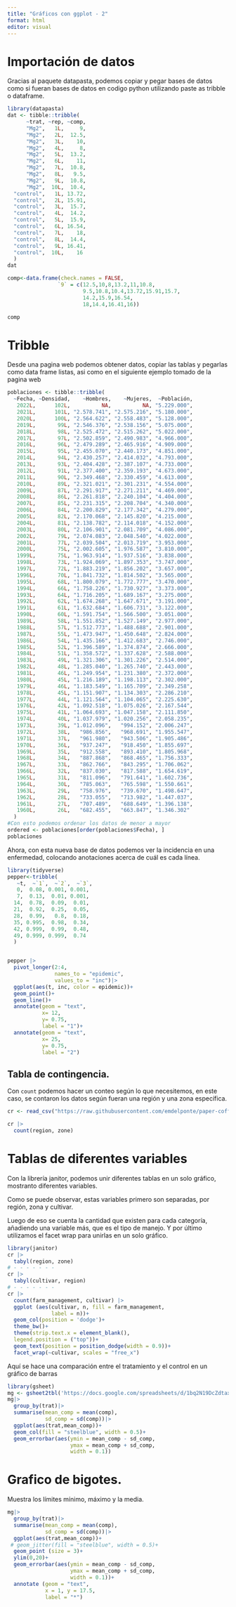 ---
title: "Gráficos con ggplot - 2"
format: html
editor: visual
---

# Importación de datos

Gracias al paquete datapasta, podemos copiar y pegar bases de datos como si fueran bases de datos en codigo python utilizando paste as tribble o dataframe.

```{r}
library(datapasta)
dat <- tibble::tribble(
      ~trat, ~rep, ~comp,
      "Mg2",   1L,     9,
      "Mg2",   2L,  12.5,
      "Mg2",   3L,    10,
      "Mg2",   4L,     8,
      "Mg2",   5L,  13.2,
      "Mg2",   6L,    11,
      "Mg2",   7L,  10.8,
      "Mg2",   8L,   9.5,
      "Mg2",   9L,  10.8,
      "Mg2",  10L,  10.4,
  "control",   1L, 13.72,
  "control",   2L, 15.91,
  "control",   3L,  15.7,
  "control",   4L,  14.2,
  "control",   5L,  15.9,
  "control",   6L, 16.54,
  "control",   7L,    18,
  "control",   8L,  14.4,
  "control",   9L, 16.41,
  "control",  10L,    16
  )
dat

comp<-data.frame(check.names = FALSE,
                `9` = c(12.5,10,8,13.2,11,10.8,
                        9.5,10.8,10.4,13.72,15.91,15.7,
                        14.2,15.9,16.54,
                        18,14.4,16.41,16))

comp

```

# Tribble

Desde una pagina web podemos obtener datos, copiar las tablas y pegarlas como data frame listas, asi como en el siguiente ejemplo tomado de la pagina web

```{r}
poblaciones <- tibble::tribble(
  ~Fecha, ~Densidad,    ~Hombres,    ~Mujeres,  ~Población,
   2022L,      102L,          NA,          NA, "5.229.000",
   2021L,      101L, "2.578.741", "2.575.216", "5.180.000",
   2020L,      100L, "2.564.622", "2.558.483", "5.128.000",
   2019L,       99L, "2.546.376", "2.538.156", "5.075.000",
   2018L,       98L, "2.525.472", "2.515.262", "5.022.000",
   2017L,       97L, "2.502.859", "2.490.983", "4.966.000",
   2016L,       96L, "2.479.289", "2.465.916", "4.909.000",
   2015L,       95L, "2.455.070", "2.440.173", "4.851.000",
   2014L,       94L, "2.430.257", "2.414.032", "4.793.000",
   2013L,       93L, "2.404.428", "2.387.107", "4.733.000",
   2012L,       91L, "2.377.400", "2.359.193", "4.673.000",
   2011L,       90L, "2.349.468", "2.330.459", "4.613.000",
   2010L,       89L, "2.321.021", "2.301.231", "4.554.000",
   2009L,       87L, "2.291.917", "2.271.211", "4.469.000",
   2008L,       86L, "2.261.818", "2.240.104", "4.404.000",
   2007L,       85L, "2.231.315", "2.208.704", "4.340.000",
   2006L,       84L, "2.200.829", "2.177.342", "4.279.000",
   2005L,       82L, "2.170.068", "2.145.820", "4.215.000",
   2004L,       81L, "2.138.782", "2.114.018", "4.152.000",
   2003L,       80L, "2.106.901", "2.081.709", "4.086.000",
   2002L,       79L, "2.074.083", "2.048.540", "4.022.000",
   2001L,       77L, "2.039.504", "2.013.719", "3.953.000",
   2000L,       75L, "2.002.605", "1.976.587", "3.810.000",
   1999L,       75L, "1.963.914", "1.937.516", "3.838.000",
   1998L,       73L, "1.924.069", "1.897.353", "3.747.000",
   1997L,       72L, "1.883.219", "1.856.202", "3.657.000",
   1996L,       70L, "1.841.732", "1.814.502", "3.565.000",
   1995L,       68L, "1.800.079", "1.772.777", "3.470.000",
   1994L,       66L, "1.758.226", "1.730.927", "3.373.000",
   1993L,       64L, "1.716.205", "1.689.167", "3.275.000",
   1992L,       62L, "1.674.268", "1.647.671", "3.191.000",
   1991L,       61L, "1.632.684", "1.606.731", "3.122.000",
   1990L,       60L, "1.591.754", "1.566.500", "3.051.000",
   1989L,       58L, "1.551.852", "1.527.149", "2.977.000",
   1988L,       57L, "1.512.773", "1.488.688", "2.901.000",
   1987L,       55L, "1.473.947", "1.450.648", "2.824.000",
   1986L,       54L, "1.435.166", "1.412.683", "2.746.000",
   1985L,       52L, "1.396.589", "1.374.874", "2.666.000",
   1984L,       51L, "1.358.572", "1.337.628", "2.588.000",
   1983L,       49L, "1.321.306", "1.301.226", "2.514.000",
   1982L,       48L, "1.285.040", "1.265.740", "2.443.000",
   1981L,       46L, "1.249.954", "1.231.380", "2.372.000",
   1980L,       45L, "1.216.189", "1.198.113", "2.302.000",
   1979L,       46L, "1.183.549", "1.165.709", "2.349.258",
   1978L,       45L, "1.151.907", "1.134.303", "2.286.210",
   1977L,       44L, "1.121.564", "1.104.065", "2.225.630",
   1976L,       42L, "1.092.518", "1.075.026", "2.167.544",
   1975L,       41L, "1.064.693", "1.047.158", "2.111.850",
   1974L,       40L, "1.037.979", "1.020.256", "2.058.235",
   1973L,       39L, "1.012.096",   "994.152", "2.006.247",
   1972L,       38L,   "986.856",   "968.691", "1.955.547",
   1971L,       37L,   "961.980",   "943.506", "1.905.486",
   1970L,       36L,   "937.247",   "918.450", "1.855.697",
   1969L,       35L,   "912.558",   "893.410", "1.805.968",
   1968L,       34L,   "887.868",   "868.465", "1.756.333",
   1967L,       33L,   "862.766",   "843.295", "1.706.062",
   1966L,       32L,   "837.030",   "817.588", "1.654.619",
   1965L,       31L,   "811.096",   "791.641", "1.602.736",
   1964L,       30L,   "785.063",   "765.598", "1.550.661",
   1963L,       29L,   "758.976",   "739.670", "1.498.647",
   1962L,       28L,   "733.055",   "713.982", "1.447.037",
   1961L,       27L,   "707.489",   "688.649", "1.396.138",
   1960L,       26L,   "682.455",   "663.847", "1.346.302"
  )
#Con esto podemos ordenar los datos de menor a mayor
ordered <- poblaciones[order(poblaciones$Fecha), ]
poblaciones
```

Ahora, con esta nueva base de datos podemos ver la incidencia en una enfermedad, colocando anotaciones acerca de cuál es cada línea.

```{r}
library(tidyverse)
pepper<-tribble(
   ~t,  ~`1`,  ~`2`,  ~`3`,
   0,  0.08, 0.001, 0.001,
   7,  0.13,  0.01, 0.001,
  14,  0.78,  0.09,  0.01,
  21,  0.92,  0.25,  0.05,
  28,  0.99,   0.8,  0.18,
  35, 0.995,  0.98,  0.34,
  42, 0.999,  0.99,  0.48,
  49, 0.999, 0.999,  0.74
  ) 


pepper |> 
  pivot_longer(2:4,
               names_to = "epidemic",
               values_to = "inc")|>
  ggplot(aes(t, inc, color = epidemic))+
  geom_point()+
  geom_line()+
  annotate(geom = "text",
           x= 12,
           y= 0.75,
           label = "1")+
  annotate(geom = "text",
           x= 25,
           y= 0.75,
           label = "2")
```

## Tabla de contingencia.

Con `count` podemos hacer un conteo según lo que necesitemos, en este caso, se contaron los datos según fueran una región y una zona específica.

```{r}
cr <- read_csv("https://raw.githubusercontent.com/emdelponte/paper-coffee-rust-Ethiopia/master/data/survey_clean.csv")

cr |>
  count(region, zone)

```

# Tablas de diferentes variables

Con la librería janitor, podemos unir diferentes tablas en un solo gráfico, mostranto diferentes variables.

Como se puede observar, estas variables primero son separadas, por región, zona y cultivar.

Luego de eso se cuenta la cantidad que existen para cada categoría, añadiendo una variable más, que es el tipo de manejo. Y por último utilizamos el facet wrap para unirlas en un solo gráfico.

```{r}
library(janitor)
cr |>
  tabyl(region, zone)
# - - - - - - -
cr |>
  tabyl(cultivar, region)
# - - - - - - -
cr |>
  count(farm_management, cultivar) |>
  ggplot (aes(cultivar, n, fill = farm_management,
              label = n))+
  geom_col(position = 'dodge')+
  theme_bw()+
  theme(strip.text.x = element_blank(),
  legend.position = ("top"))+
  geom_text(position = position_dodge(width = 0.9))+
  facet_wrap(~cultivar, scales = "free_x")
```

Aquí se hace una comparación entre el tratamiento y el control en un gráfico de barras

```{r}
library(gsheet)
mg <- gsheet2tbl('https://docs.google.com/spreadsheets/d/1bq2N19DcZdtax2fQW9OHSGMR0X2__Z9T/edit?gid=983033137#gid=983033137')
mg|>
  group_by(trat)|>
  summarise(mean_comp = mean(comp),
            sd_comp = sd(comp))|>
  ggplot(aes(trat,mean_comp))+
  geom_col(fill = "steelblue", width = 0.5)+
  geom_errorbar(aes(ymin = mean_comp - sd_comp,
                    ymax = mean_comp + sd_comp,
                    width = 0.1))
```

# Grafico de bigotes.

Muestra los límites mínimo, máximo y la media.

```{r}
mg|>
  group_by(trat)|>
  summarise(mean_comp = mean(comp),
            sd_comp = sd(comp))|>
  ggplot(aes(trat,mean_comp))+
 # geom_jitter(fill = "steelblue", width = 0.5)+
  geom_point (size = 3)+
  ylim(0,20)+
  geom_errorbar(aes(ymin = mean_comp - sd_comp,
                    ymax = mean_comp + sd_comp,
                    width = 0.1))+
  annotate (geom = "text",
            x = 1, y = 17.5,
            label = "*")
```
